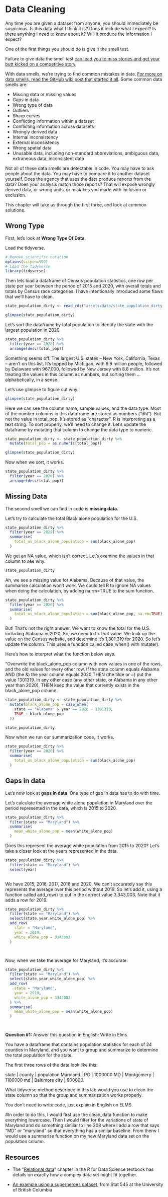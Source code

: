 # Data Cleaning

Any time you are given a dataset from anyone, you should immediately be suspicious. Is this data what I think it is? Does it include what I expect? Is there anything I need to know about it? Will it produce the information I expect?

One of the first things you should do is give it the smell test.

Failure to give data the smell test [can lead you to miss stories and get your butt kicked on a competitive story](https://source.opennews.org/en-US/learning/handling-data-about-race-and-ethnicity/).

With data smells, we're trying to find common mistakes in data. [For more on data smells, read the GitHub wiki post that started it all](https://github.com/nikeiubel/data-smells/wiki/Ensuring-Accuracy-in-Data-Journalism). Some common data smells are:

-   Missing data or missing values
-   Gaps in data
-   Wrong type of data
-   Outliers
-   Sharp curves
-   Conflicting information within a dataset
-   Conflicting information across datasets
-   Wrongly derived data
-   Internal inconsistency
-   External inconsistency
-   Wrong spatial data
-   Unusable data, including non-standard abbreviations, ambiguous data, extraneous data, inconsistent data

Not all of these data smells are detectable in code. You may have to ask people about the data. You may have to compare it to another dataset yourself. Does the agency that uses the data produce reports from the data? Does your analysis match those reports? That will expose wrongly derived data, or wrong units, or mistakes you made with inclusion or exclusion.

This chapter will take us through the first three, and look at common solutions.

## Wrong Type

First, let's look at **Wrong Type Of Data**.

Load the tidyverse.

```r

# Remove scientific notation
options(scipen=999)
# Load the tidyverse
library(tidyverse)

```

Then lets load a dataframe of Census population statistics, one row per state per year between the period of 2015 and 2020, with overall totals and totals by Census race categories. I have intentionally introduced some flaws that we'll have to clean.

```r

state_population_dirty <- read_rds("assets/data/state_population_dirty.rds")

glimpse(state_population_dirty)

```

Let's sort the dataframe by total population to identify the state with the largest population in 2020.

```r

state_population_dirty %>%
  filter(year == 2020) %>%
  arrange(desc(total_pop))


```

Something seems off. The largest U.S. states -- New York, California, Texas -- aren't on this list. It's topped by Michigan, with 9.9 million people, followed by Delaware with 967,000, followed by New Jersey with 8.8 million. It's not treating the values in this column as numbers, but sorting them ... alphabetically, in a sense.

Let's use glimpse to figure out why.

```r
glimpse(state_population_dirty)

```

Here we can see the column name, sample values, and the data type. Most of the number columns in this dataframe are stored as numbers ("dbl"). But not the value in total_pop. It's stored as "character". R is interpreting as a text string. To sort properly, we'll need to change it. Let's update the dataframe by mutating that column to change the data type to numeric.

```r

state_population_dirty <- state_population_dirty %>%
  mutate(total_pop = as.numeric(total_pop))

glimpse(state_population_dirty)

```

Now when we sort, it works.

```r

state_population_dirty %>%
  filter(year == 2020) %>%
  arrange(desc(total_pop))
```

## Missing Data

The second smell we can find in code is **missing data**.

Let's try to calculate the total Black alone population for the U.S.

```r

state_population_dirty %>%
  filter(year == 2020) %>%
  summarise(
    total_us_black_alone_population = sum(black_alone_pop)
  )

```

We get an NA value, which isn't correct. Let's examine the values in that column to see why.

```r
state_population_dirty 

```

Ah, we see a missing value for Alabama. Because of that value, the summarise calculation won't work. We could tell R to ignore NA values when doing the calculation, by adding na.rm=TRUE to the sum function.

```r
state_population_dirty %>%
  filter(year == 2020) %>%
  summarise(
    total_us_black_alone_population = sum(black_alone_pop, na.rm=TRUE)
  )

```

But! That's not the right answer. We want to know the total for the U.S. including Alabama in 2020. So, we need to fix that value. We look up the value on the Census website, and determine it's 1,301,319 for 2020. So let's update the column. This uses a function called case_when() with mutate().

Here's how to interpret what the function below says.

"Overwrite the black_alone_pop column with new values in one of the rows, and the old values for every other row. If the state column equals Alabama AND (the &) the year column equals 2020 THEN (the tilde or \~) put the value 1301319. In any other case (any other state, or Alabama in any other year than 2020), THEN keep the value that currently exists in the black_alone_pop column.

```r

state_population_dirty <- state_population_dirty %>%
  mutate(black_alone_pop = case_when(
    state == "Alabama" & year == 2020 ~ 1301319,
    TRUE ~ black_alone_pop
  ))

state_population_dirty

```

Now when we run our summarization code, it works.

```r

state_population_dirty %>%
  filter(year == 2020) %>%
  summarise(
    total_us_black_alone_population = sum(black_alone_pop)
  )

```

## Gaps in data

Let's now look at **gaps in data**. One type of gap in data has to do with time.

Let's calculate the average white alone population in Maryland over the period represented in the data, which is 2015 to 2020.

```r

state_population_dirty %>%
  filter(state == "Maryland") %>%
  summarise(
    mean_white_alone_pop = mean(white_alone_pop)
  )

```

Does this represent the average white population from 2015 to 2020? Let's take a closer look at the years represented in the data.

```r

state_population_dirty %>%
  filter(state == "Maryland") %>%
  select(year)
  
```

We have 2015, 2016, 2017, 2018 and 2020. We can't accurately say this represents the average over this period without 2019. So let's add it, using a function called add_row() to put in the correct value 3,343,003. Note that it adds a row for 2019.

```r

state_population_dirty %>%
  filter(state == "Maryland") %>%
  select(state,year,white_alone_pop) %>%
  add_row(
    state = "Maryland",
    year = 2019,
    white_alone_pop = 3343003
  )




```

Now, when we take the average for Maryland, it's accurate.

```r

state_population_dirty %>%
  filter(state == "Maryland") %>%
  select(state,year,white_alone_pop) %>%
  add_row(
    state = "Maryland",
    year = 2019,
    white_alone_pop = 3343003
  ) %>%  
  summarise(
    mean_white_alone_pop = mean(white_alone_pop)
  )




```

**Question #1:** Answer this question in English: Write in Elms

You have a dataframe that contains population statistics for each of 24 counties in Maryland, and you want to group and summarize to determine the total population for the state.

The first three rows of the data look like this:

state \| county \| population Maryland \| PG \| 1000000 MD \| Montgomery \| 1100000 md \| Baltimore city \| 900000

What tidyverse method described in this lab would you use to clean the state column so that the group and summarization works properly.

You don't need to write code, just explain in English on ELMS.

#In order to do this, I would first use the clean_data function to make everything lowercase. Then I would filter for the variations of state of Maryland and do something similar to line 208 where I add a row that says "MD" or "maryland" so that everything has a similar baseline. From therw I would use a summarise function on my new Maryland data set on the population column.

## Resources

-   The "[Relational data](https://r4ds.had.co.nz/relational-data.html)" chapter in the R for Data Science textbook has details on exactly how a complex data set might fit together.

-   [An example using a superheroes dataset](https://stat545.com/join-cheatsheet.html#left_joinsuperheroes-publishers), from Stat 545 at the University of British Columbia
